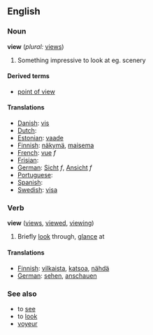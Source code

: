 ==English==

===Noun===
'''view'''  (''plural:'' [[views]])
#Something impressive to look at eg. scenery

====Derived terms====
*[[point of view]]

====Translations====

*[[Danish]]: [[vis]]
*[[Dutch]]: [[]]
*[[Estonian]]: [[vaade]]
*[[Finnish]]: [[näkymä]], [[maisema]]
*[[French]]: [[vue]] ''f''
*[[Frisian]]: [[]]
*[[German]]: [[Sicht]] ''f'', [[Ansicht]] ''f''
*[[Portuguese]]: [[]]
*[[Spanish]]: [[]]
*[[Swedish]]: [[visa]]

===Verb===
'''view'''  ([[views]], [[viewed]], [[viewing]])
#Briefly [[look]] through, [[glance]] at

====Translations====
*[[Finnish]]: [[vilkaista]], [[katsoa]], [[nähdä]]
*[[German]]: [[sehen]], [[anschauen]]

===See also===
*to [[see]]
*to [[look]]
*[[voyeur]]